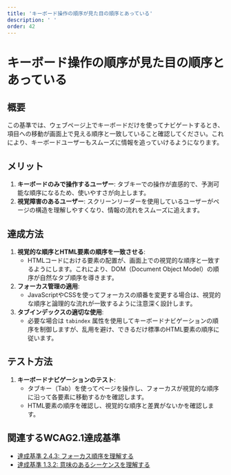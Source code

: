 ```yaml
---
title: 'キーボード操作の順序が見た目の順序とあっている'
description: ' '
order: 42
---
```


# キーボード操作の順序が見た目の順序とあっている

## 概要
この基準では、ウェブページ上でキーボードだけを使ってナビゲートするとき、項目への移動が画面上で見える順序と一致していること確認してください。これにより、キーボードユーザーもスムーズに情報を追っていけるようになります。

## メリット
1. **キーボードのみで操作するユーザー**: タブキーでの操作が直感的で、予測可能な順序になるため、使いやすさが向上します。
2. **視覚障害のあるユーザー**: スクリーンリーダーを使用しているユーザーがページの構造を理解しやすくなり、情報の流れをスムーズに追えます。

## 達成方法
1. **視覚的な順序とHTML要素の順序を一致させる**:
    - HTMLコードにおける要素の配置が、画面上での視覚的な順序と一致するようにします。これにより、DOM（Document Object Model）の順序が自然なタブ順序を導きます。
2. **フォーカス管理の適用**:
    - JavaScriptやCSSを使ってフォーカスの順番を変更する場合は、視覚的な順序と論理的な流れが一致するように注意深く設計します。
3. **タブインデックスの適切な使用**:
    - 必要な場合は `tabindex` 属性を使用してキーボードナビゲーションの順序を制御しますが、乱用を避け、できるだけ標準のHTML要素の順序に従います。

## テスト方法
1. **キーボードナビゲーションのテスト**:
    - タブキー（Tab）を使ってページを操作し、フォーカスが視覚的な順序に沿って各要素に移動するかを確認します。
    - HTML要素の順序を確認し、視覚的な順序と差異がないかを確認します。

## 関連するWCAG2.1達成基準
- [達成基準 2.4.3: フォーカス順序を理解する](https://waic.jp/translations/WCAG21/Understanding/focus-order.html)
- [達成基準 1.3.2: 意味のあるシーケンスを理解する](https://waic.jp/translations/WCAG21/Understanding/meaningful-sequence.html)
